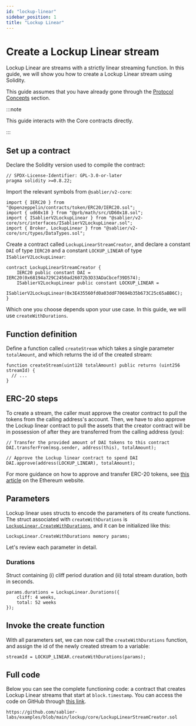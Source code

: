 ```yaml
---
id: "lockup-linear"
sidebar_position: 1
title: "Lockup Linear"
---
```



# Create a Lockup Linear stream

Lockup Linear are streams with a strictly linear streaming function. In this guide, we will show you how to create a
Lockup Linear stream using Solidity.

This guide assumes that you have already gone through the [Protocol Concepts](/concepts/streaming) section.

:::note

This guide interacts with the Core contracts directly.

:::

<AdmonitionSimpleCode />

## Set up a contract

Declare the Solidity version used to compile the contract:

```solidity
// SPDX-License-Identifier: GPL-3.0-or-later
pragma solidity >=0.8.22;
```

Import the relevant symbols from `@sablier/v2-core`:

```solidity
import { IERC20 } from "@openzeppelin/contracts/token/ERC20/IERC20.sol";
import { ud60x18 } from "@prb/math/src/UD60x18.sol";
import { ISablierV2LockupLinear } from "@sablier/v2-core/src/interfaces/ISablierV2LockupLinear.sol";
import { Broker, LockupLinear } from "@sablier/v2-core/src/types/DataTypes.sol";
```

Create a contract called `LockupLinearStreamCreator`, and declare a constant `DAI` of type `IERC20` and a constant
`LOCKUP_LINEAR` of type `ISablierV2LockupLinear`:

```solidity
contract LockupLinearStreamCreator {
    IERC20 public constant DAI = IERC20(0x68194a729C2450ad26072b3D33ADaCbcef39D574);
    ISablierV2LockupLinear public constant LOCKUP_LINEAR =
        ISablierV2LockupLinear(0x3E435560fd0a03ddF70694b35b673C25c65aBB6C);
}
```

<LockupDeployment />

<CreateFunctions />

Which one you choose depends upon your use case. In this guide, we will use `createWithDurations`.

## Function definition

Define a function called `createStream` which takes a single parameter `totalAmount`, and which returns the id of the
created stream:

```solidity
function createStream(uint128 totalAmount) public returns (uint256 streamId) {
  // ...
}
```

## ERC-20 steps

To create a stream, the caller must approve the creator contract to pull the tokens from the calling address's account.
Then, we have to also approve the Lockup linear contract to pull the assets that the creator contract will be in
possession of after they are transferred from the calling address (you):

```solidity
// Transfer the provided amount of DAI tokens to this contract
DAI.transferFrom(msg.sender, address(this), totalAmount);

// Approve the Lockup linear contract to spend DAI
DAI.approve(address(LOCKUP_LINEAR), totalAmount);
```

For more guidance on how to approve and transfer ERC-20 tokens, see
[this article](https://ethereum.org/en/developers/docs/standards/tokens/erc-20/) on the Ethereum website.

## Parameters

Lockup linear uses structs to encode the parameters of its create functions. The struct associated with
`createWithDurations` is
[`LockupLinear.CreateWithDurations`](/reference/lockup/core/types/library.LockupLinear#createwithdurations), and it can
be initialized like this:

```solidity
LockupLinear.CreateWithDurations memory params;
```

Let's review each parameter in detail.

<LockupParamSender />

<LockupParamRecipient />

<LockupParamTotalAmount />

<LockupParamAsset />

<LockupParamCancelable />

<LockupParamTransferable />

### Durations

Struct containing (i) cliff period duration and (ii) total stream duration, both in seconds.

```solidity
params.durations = LockupLinear.Durations({
    cliff: 4 weeks,
    total: 52 weeks
});
```

<LockupParamBroker />

## Invoke the create function

With all parameters set, we can now call the `createWithDurations` function, and assign the id of the newly created
stream to a variable:

```solidity
streamId = LOCKUP_LINEAR.createWithDurations(params);
```

## Full code

Below you can see the complete functioning code: a contract that creates Lockup Linear streams that start at
`block.timestamp`. You can access the code on GitHub through
[this link](https://github.com/sablier-labs/examples/blob/main/lockup/core/LockupLinearStreamCreator.sol).

```solidity reference title="Lockup Linear Stream Creator"
https://github.com/sablier-labs/examples/blob/main/lockup/core/LockupLinearStreamCreator.sol
```
